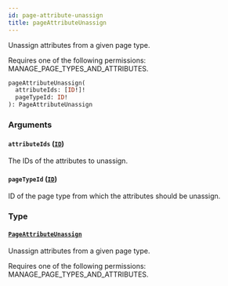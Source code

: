 ```yaml
---
id: page-attribute-unassign
title: pageAttributeUnassign
---
```


Unassign attributes from a given page type.

Requires one of the following permissions: MANAGE_PAGE_TYPES_AND_ATTRIBUTES.

```graphql
pageAttributeUnassign(
  attributeIds: [ID!]!
  pageTypeId: ID!
): PageAttributeUnassign
```

### Arguments

#### `attributeIds` ([`ID`](../../../developer/api-reference/scalars/id))

The IDs of the attributes to unassign.

#### `pageTypeId` ([`ID`](../../../developer/api-reference/scalars/id))

ID of the page type from which the attributes should be unassign.

### Type

#### [`PageAttributeUnassign`](../../../developer/api-reference/objects/page-attribute-unassign)

Unassign attributes from a given page type.

Requires one of the following permissions: MANAGE_PAGE_TYPES_AND_ATTRIBUTES.
